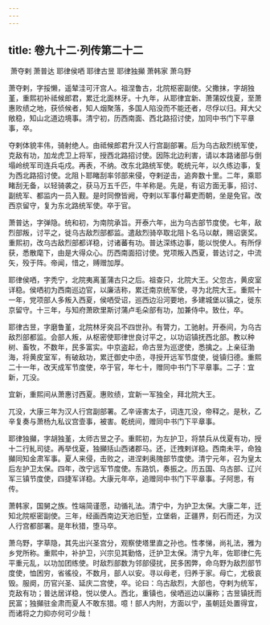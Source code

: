 ```yaml
---
---
---
```

title: 卷九十二·列传第二十二
---

 萧夺剌 萧普达 耶律侯哂 耶律古昱 耶律独攧 萧韩家 萧乌野

萧夺剌，字挼懒，遥辇洼可汗宫人。祖涅鲁古，北院枢密副使。父撒抹，字胡独堇，重熙初补祗候郎君，累迁北面林牙。十九年，从耶律宜新、萧蒲奴伐夏，至萧惠败绩之地，获侦候者，知人烟聚落，多国人陷没而不能还者，尽俘以归。拜大父敞稳，知山北道边境事。清宁初，历西南面、西北路招讨使，加同中书门下平章事，卒。

夺剌体貌丰伟，骑射绝人。由祗候郎君升汉人行宫副部署。后为乌古敌烈统军使，克敌有功，加龙虎卫上将军，授西北路招讨使。因陈北边利害，请以本路诸部与倒塌岭统军司连兵屯戍。再表，不纳。改东北路统军使。乾统元年，以久练边事，复为西北路招讨使。北阻卜耶睹刮率邻部来侵，夺剌逆击，追奔数十里。二年，乘耶睹刮无备，以轻骑袭之，获马万五千匹，牛羊称是。先是，有诏方面无事，招讨、副统军、都监内一员入觐。是时同僚皆阙，夺剌以军事付幕吏而朝，坐是免官。改西京留守，复为东北路统军使。卒于官。

萧普达，字弹隐。统和初，为南院承旨。开泰六年，出为乌古部节度使。七年，敌烈部叛，讨平之，徙乌古敌烈部都监。遣敌烈骑卒取北阻卜名马以献，赐诏褒奖。重熙初，改乌古敌烈部都详稳，讨诸蕃有功。普达深练边事，能以悦使人。有所俘获，悉散麾下，由是大得众心。历西南面招讨使。党项叛入西夏，普达讨之，中流矢，殁于阵。帝闻，惜之，赙赠加厚。

耶律侯哂，字秃宁，北院夷离堇蒲古只之后。祖查只，北院大王。父忽古，黄皮室详稳。侯哂初为西南巡边官，以廉洁称，累迁南京统军使，寻为北院大王。重熙十一年，党项部人多叛入西夏，侯哂受诏，巡西边沿河要地，多建城堡以镇之，徙东京留守。十三年，与知府萧欧里斯讨蒲卢毛朵部有功，加兼侍中。致仕，卒。

耶律古昱，字磨鲁堇，北院林牙突吕不四世孙。有膂力，工驰射。开泰间，为乌古敌烈部都监。会部人叛，从枢密使耶律世良讨平之，以功诏镇抚西北部。教以种树、畜牧，不数年，民多富实。中京盗起，命古昱为巡逻使，悉擒之。上亲征渤海，将黄皮室军，有破敌功，累迁御史中丞，寻授开远军节度使，徙镇归德。重熙二十一年，改天成军节度使，卒于官，年七十，赠同中书门下平章事。二子：宜新，兀没。

宜新，重熙间从萧惠讨西夏。惠败绩，宜新一军独全，拜北院大王。

兀没，大康三年为汉人行宫副部署。乙辛诬害太子，词连兀没，帝释之。是秋，乙辛复奏与萧杨九私议宫壸事，被害。乾统间，赠同中书门下平章事。

耶律独攧，字胡独堇，太师古昱之子。重熙初，为左护卫，将禁兵从伐夏有功，授十二行糺司徒。再举伐夏，独攧括山西诸郡马。还，迁拽剌详稳。西南未平，命独攧同知金肃军事。夏人来侵，击败之，进涅剌奥隗部节度使。清宁元年，召为皇太后左护卫太保。四年，改宁远军节度使。东路饥，奏振之。历五国、乌古部、辽兴军三镇节度使，四捷军详稳。大康元年卒，追赠同中书门下平章事。子阿思，有传。

萧韩家，国舅之族。性端简谨愿，动循礼法。清宁中，为护卫太保。大康二年，迁知北院枢密副使。三年，经画西南边天池旧堑，立堡砦，正疆界，刻石而还，为汉人行宫都部署。是年秋猎，堕马卒。

萧乌野，字草隐，其先出兴圣宫分，观察使塔里直之孙也。性孝悌，尚礼法，雅为乡党所称。重熙中，补护卫，兴宗见其勤恪，迁护卫太保。清宁九年，佐耶律仁先平重元乱，以功加团练使。时敌烈部数为邻部侵扰，民多困弊，命乌野为敌烈部节度使，恤困穷，省徭役，不数月，部人以安。寻以母老，归养于家。母亡，尤极哀毁。服阕，历官兴圣、延庆二宫使，卒。论曰：乌古敌烈，大部也，夺剌为统军，克敌有功；普达居详稳，悦以使人。西北，重镇也，侯哂巡边以廉称；古昱镇抚而民富；独攧驻金肃而夏人不敢东猎。噫！部人内附，方面以宁，虽朝廷处置得宜，而诸将之力抑亦何可少哉！

